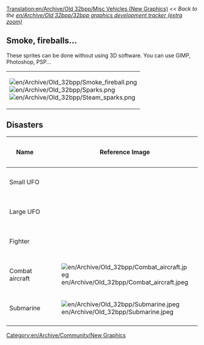 [[Translation:en/Archive/Old 32bpp/Misc Vehicles (New Graphics)]]
''<< Back to the [[en/Archive/Old 32bpp/32bpp graphics development tracker (extra zoom)]]''

[[Category:en/Archive/Community/New Graphics]]

==Smoke, fireballs...==
These sprites can be done without using 3D software. You can use GIMP, Photoshop, PSP...

{| border=1 style="background:#e7ebff;"
|[[File:en/Archive/Old 32bpp/Smoke fireball.png]]<BR>
[[File:en/Archive/Old 32bpp/Sparks.png]]<BR>
[[File:en/Archive/Old 32bpp/Steam sparks.png]]
|}

==Disasters==
{| border=1 style="background:#e7ebff;"
!Name
!Reference Image
!Remodeled By
!Status
!Image
!Source File
!Game Graphics
|-
!Small UFO
|
|Wacki
{{en/Archive/Old 32bpp/WIP}} (?)
|[http://www.tt-forums.net/viewtopic.php?f=36&t=14549&st=0&sk=t&sd=a&hilit=ufo&start=2890 Wackis small UFO]
|
|
|-
!Large UFO
|
|Wacki
{{en/Archive/Old 32bpp/WIP}} (?)
|[http://www.tt-forums.net/viewtopic.php?f=36&t=14549&st=0&sk=t&sd=a&hilit=ufo&start=2890 Wackis large UFO]
|
|
|-
!Fighter
|
|Wacki
{{en/Archive/Old 32bpp/WIP}} (?)
|[http://www.tt-forums.net/viewtopic.php?f=36&t=14549&st=0&sk=t&sd=a&hilit=ufo&start=2890 Wackis fighter]
|
|
|-
!Combat aircraft
|[[File:en/Archive/Old 32bpp/Combat aircraft.jpeg]]
|
{{en/Archive/Old 32bpp/Unclaimed}}
|
|
|
|-
!Submarine
|[[File:en/Archive/Old 32bpp/Submarine.jpeg]]
|MeusH
{{en/Archive/Old 32bpp/WIP}} (?)
|[http://www.tt-forums.net/viewtopic.php?f=36&t=14549&st=0&sk=t&sd=a&hilit=ufo&start=272 MeusHs submarine]
|
|
|-
|}